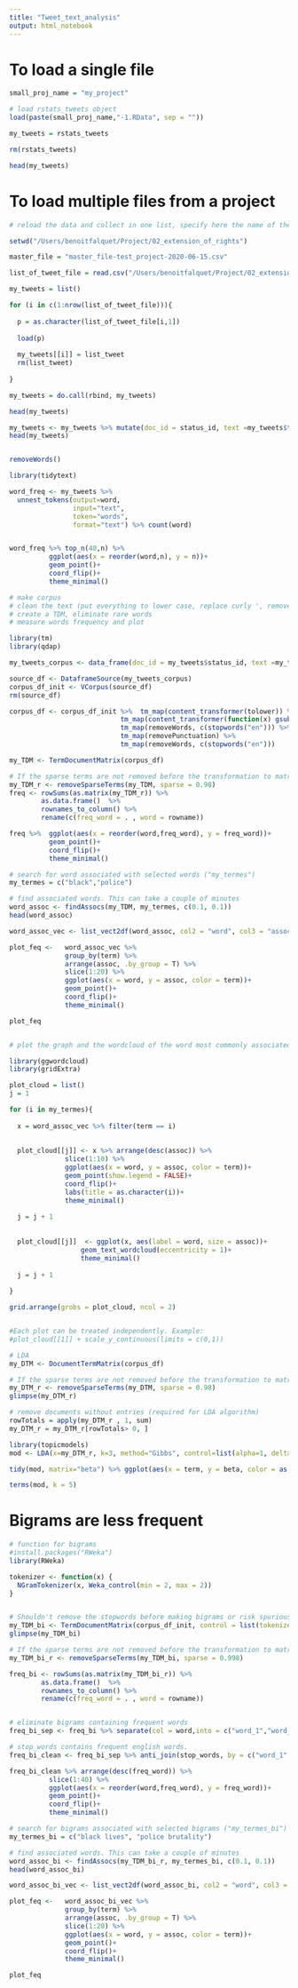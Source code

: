 ```yaml
---
title: "Tweet_text_analysis"
output: html_notebook
---
```


# To load a single file
```r
small_proj_name = "my_project"

# load rstats_tweets object
load(paste(small_proj_name,"-1.RData", sep = ""))

my_tweets = rstats_tweets

rm(rstats_tweets)

head(my_tweets)
```

# To load multiple files from a project
```r

# reload the data and collect in one list, specify here the name of the master file

setwd("/Users/benoitfalquet/Project/02_extension_of_rights")

master_file = "master_file-test_project-2020-06-15.csv"

list_of_tweet_file = read.csv("/Users/benoitfalquet/Project/02_extension_of_rights/master_file-test_project-2020-06-15.csv", header = T) %>% select(x) 

my_tweets = list()

for (i in c(1:nrow(list_of_tweet_file))){
  
  p = as.character(list_of_tweet_file[i,1])
  
  load(p)
  
  my_tweets[[i]] = list_tweet
  rm(list_tweet)
  
}

my_tweets = do.call(rbind, my_tweets)

head(my_tweets)


```

```r

my_tweets <- my_tweets %>% mutate(doc_id = status_id, text =my_tweets$text)
head(my_tweets)


removeWords()

library(tidytext)

word_freq <- my_tweets %>% 
  unnest_tokens(output=word, 
                input="text", 
                token="words", 
                format="text") %>% count(word)


word_freq %>% top_n(40,n) %>%
          ggplot(aes(x = reorder(word,n), y = n))+
          geom_point()+
          coord_flip()+
          theme_minimal()

```

```r


# make corpus
# clean the text (put everything to lower case, replace curly ', remove stopwords, remove punctuation, remove again stopwords after punctuation removal  )
# create a TDM, eliminate rare words
# measure words frequency and plot

library(tm)
library(qdap)

my_tweets_corpus <- data_frame(doc_id = my_tweets$status_id, text =my_tweets$text)

source_df <- DataframeSource(my_tweets_corpus)
corpus_df_init <- VCorpus(source_df)
rm(source_df)

corpus_df <- corpus_df_init %>%  tm_map(content_transformer(tolower)) %>%
                            tm_map(content_transformer(function(x) gsub(x, pattern = "’", replacement = "'"))) %>%
                            tm_map(removeWords, c(stopwords("en"))) %>%
                            tm_map(removePunctuation) %>%
                            tm_map(removeWords, c(stopwords("en")))

my_TDM <- TermDocumentMatrix(corpus_df)

# If the sparse terms are not removed before the transformation to matrix, the memory of the computer might be insufficient.
my_TDM_r <- removeSparseTerms(my_TDM, sparse = 0.98)
freq <- rowSums(as.matrix(my_TDM_r)) %>% 
        as.data.frame()  %>% 
        rownames_to_column() %>% 
        rename(c(freq_word = . , word = rowname))

freq %>%  ggplot(aes(x = reorder(word,freq_word), y = freq_word))+
          geom_point()+
          coord_flip()+
          theme_minimal()

```

```r

# search for word associated with selected words ("my_termes")
my_termes = c("black","police")

# find associated words. This can take a couple of minutes
word_assoc <- findAssocs(my_TDM, my_termes, c(0.1, 0.1))
head(word_assoc)

word_assoc_vec <- list_vect2df(word_assoc, col2 = "word", col3 = "assoc") %>% rename(term = X1)

plot_feq <-   word_assoc_vec %>%  
              group_by(term) %>% 
              arrange(assoc, .by_group = T) %>% 
              slice(1:20) %>% 
              ggplot(aes(x = word, y = assoc, color = term))+
              geom_point()+
              coord_flip()+
              theme_minimal()

plot_feq


# plot the graph and the wordcloud of the word most commonly associated with "my_termes"

library(ggwordcloud)
library(gridExtra)

plot_cloud = list()
j = 1

for (i in my_termes){
  
  x = word_assoc_vec %>% filter(term == i)
  
  
  plot_cloud[[j]] <- x %>% arrange(desc(assoc)) %>% 
              slice(1:10) %>% 
              ggplot(aes(x = word, y = assoc, color = term))+
              geom_point(show.legend = FALSE)+
              coord_flip()+
              labs(title = as.character(i))+
              theme_minimal()
  
  j = j + 1
  
  
  plot_cloud[[j]]  <- ggplot(x, aes(label = word, size = assoc))+
                  geom_text_wordcloud(eccentricity = 1)+
                  theme_minimal()
  
  j = j + 1
  
}

grid.arrange(grobs = plot_cloud, ncol = 2)


#Each plot can be treated independently. Example:
#plot_cloud[[1]] + scale_y_continuous(limits = c(0,1))


```

```r

# LDA 
my_DTM <- DocumentTermMatrix(corpus_df)

# If the sparse terms are not removed before the transformation to matrix, the memory of the computer might be insufficient.
my_DTM_r <- removeSparseTerms(my_DTM, sparse = 0.98)
glimpse(my_DTM_r)

# remove documents without entries (required for LDA algorithm)
rowTotals = apply(my_DTM_r , 1, sum)
my_DTM_r = my_DTM_r[rowTotals> 0, ]

library(topicmodels)
mod <- LDA(x=my_DTM_r, k=3, method="Gibbs", control=list(alpha=1, delta=0.1, seed=10005))

tidy(mod, matrix="beta") %>% ggplot(aes(x = term, y = beta, color = as.factor(topic)))+geom_point()+coord_flip()

terms(mod, k = 5)

```


# Bigrams are less frequent

```r

# function for bigrams
#install.packages("RWeka")
library(RWeka)

tokenizer <- function(x) {
  NGramTokenizer(x, Weka_control(min = 2, max = 2))
}


# Shouldn't remove the stopwords before making bigrams or risk spurious associations
my_TDM_bi <- TermDocumentMatrix(corpus_df_init, control = list(tokenize = tokenizer))
glimpse(my_TDM_bi)

# If the sparse terms are not removed before the transformation to matrix, the memory of the computer might be insufficient. keep a high sparse factor for bigram or most of it will be eliminated.
my_TDM_bi_r <- removeSparseTerms(my_TDM_bi, sparse = 0.998)

freq_bi <- rowSums(as.matrix(my_TDM_bi_r)) %>% 
        as.data.frame()  %>% 
        rownames_to_column() %>% 
        rename(c(freq_word = . , word = rowname))


# eliminate bigrams containing frequent words
freq_bi_sep <- freq_bi %>% separate(col = word,into = c("word_1","word_2"), sep = " ", remove = FALSE)

# stop_words contains frequent english words. 
freq_bi_clean <- freq_bi_sep %>% anti_join(stop_words, by = c("word_1" = "word")) %>% anti_join(stop_words, by = c("word_2" = "word")) 

freq_bi_clean %>% arrange(desc(freq_word)) %>% 
          slice(1:40) %>%
          ggplot(aes(x = reorder(word,freq_word), y = freq_word))+
          geom_point()+
          coord_flip()+
          theme_minimal()

```

```r
# search for bigrams associated with selected bigrams ("my_termes_bi")
my_termes_bi = c("black lives", "police brutality")

# find associated words. This can take a couple of minutes
word_assoc_bi <- findAssocs(my_TDM_bi_r, my_termes_bi, c(0.1, 0.1))
head(word_assoc_bi)

word_assoc_bi_vec <- list_vect2df(word_assoc_bi, col2 = "word", col3 = "assoc") %>% rename(term = X1)

plot_feq <-   word_assoc_bi_vec %>%  
              group_by(term) %>% 
              arrange(assoc, .by_group = T) %>% 
              slice(1:20) %>% 
              ggplot(aes(x = word, y = assoc, color = term))+
              geom_point()+
              coord_flip()+
              theme_minimal()

plot_feq
```







